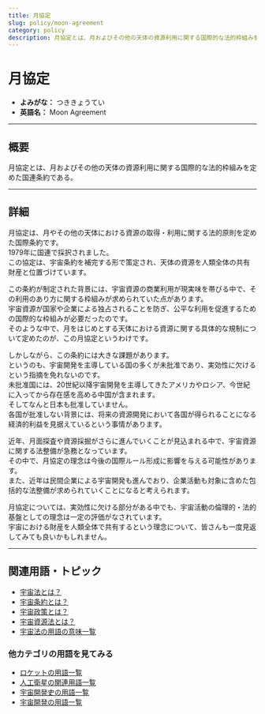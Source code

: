 ```yaml
---
title: 月協定
slug: policy/moon-agreement
category: policy
description: 月協定とは、月およびその他の天体の資源利用に関する国際的な法的枠組みを定めた国連条約である。
---
```



<Head>
  <script type="application/ld+json">
    {`{
      "@context": "https://schema.org",
      "@type": "DefinedTerm",
      "name": "月協定",
      "inDefinedTermSet": "https://www.space-portal.org",
      "termCode": "policy/moon-agreement",
      "description": "月協定とは、月およびその他の天体の資源利用に関する国際的な法的枠組みを定めた国連条約である。",
      "url": "https://www.space-portal.org/docs/policy/moon-agreement"
    }`}
  </script>
</Head>

# 月協定

- **よみがな：** つききょうてい  
- **英語名：** Moon Agreement  

---

## 概要

月協定とは、月およびその他の天体の資源利用に関する国際的な法的枠組みを定めた国連条約である。

---

## 詳細

月協定は、月やその他の天体における資源の取得・利用に関する法的原則を定めた国際条約です。  
1979年に国連で採択されました。  
この協定は、宇宙条約を補完する形で策定され、天体の資源を人類全体の共有財産と位置づけています。  

この条約が制定された背景には、宇宙資源の商業利用が現実味を帯びる中で、その利用のあり方に関する枠組みが求められていた点があります。  
宇宙資源が国家や企業による独占されることを防ぎ、公平な利用を促進するための国際的な枠組みが必要だったのです。  
そのような中で、月をはじめとする天体における資源に関する具体的な規制について定めたのが、この月協定というわけです。  

しかしながら、この条約には大きな課題があります。  
というのも、宇宙開発を主導している国の多くが未批准であり、実効性に欠けるという指摘を免れないのです。  
未批准国には、20世紀以降宇宙開発を主導してきたアメリカやロシア、今世紀に入ってから存在感を高める中国が含まれます。  
そしてなんと日本も批准していません。  
各国が批准しない背景には、将来の資源開発において各国が得られることになる経済的利益を見据えているという事情があります。  

近年、月面探査や資源採掘がさらに進んでいくことが見込まれる中で、宇宙資源に関する法整備が急務となっています。  
その中で、月協定の理念は今後の国際ルール形成に影響を与える可能性があります。  
また、近年は民間企業による宇宙開発も進んでおり、企業活動も対象に含めた包括的な法整備が求められていくことになると考えられます。  

月協定については、実効性に欠ける部分がある中でも、宇宙活動の倫理的・法的基盤としての理念は一定の評価がなされています。  
宇宙における財産を人類全体で共有するという理念について、皆さんも一度見返してみても良いかもしれません。  

---

## 関連用語・トピック

- [宇宙法とは？](/docs/policy/space-law)
- [宇宙条約とは？](/docs/policy/outer-space-treaty)
- [宇宙政策とは？](/docs/policy/space-policy)
- [宇宙資源法とは？](/docs/policy/space-resources-law)
- [宇宙法の用語の意味一覧](/docs/category/policy)

### 他カテゴリの用語を見てみる
- [ロケットの用語一覧](/docs/category/rocket)
- [人工衛星の関連用語一覧](/docs/category/satellite)
- [宇宙開発史の用語一覧](/docs/category/history)
- [宇宙開発の用語一覧](/docs/category/glossary)

